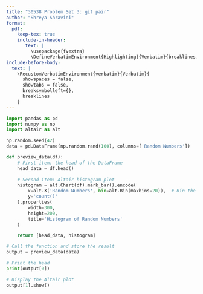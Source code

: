 ```yaml
---
title: "30538 Problem Set 3: git pair"
author: "Shreya Shravini"
format: 
  pdf:
    keep-tex: true
    include-in-header: 
       text: |
         \usepackage{fvextra}
         \DefineVerbatimEnvironment{Highlighting}{Verbatim}{breaklines,commandchars=\\\{\}}
include-before-body:
  text: |
    \RecustomVerbatimEnvironment{verbatim}{Verbatim}{
      showspaces = false,
      showtabs = false,
      breaksymbolleft={},
      breaklines
    }
---
```


```python
import pandas as pd
import numpy as np
import altair as alt

np.random.seed(42)
data = pd.DataFrame(np.random.rand(100), columns=['Random Numbers'])

def preview_data(df):
    # First item: the head of the DataFrame
    head_data = df.head()
    
    # Second item: Altair histogram plot
    histogram = alt.Chart(df).mark_bar().encode(
        x=alt.X('Random Numbers', bin=alt.Bin(maxbins=20)),  # Bin the data for histogram
        y='count()'
    ).properties(
        width=300,
        height=200,
        title='Histogram of Random Numbers'
    )

    return [head_data, histogram]

# Call the function and store the result
output = preview_data(data)

# Print the head
print(output[0])

# Display the Altair plot
output[1].show()
```